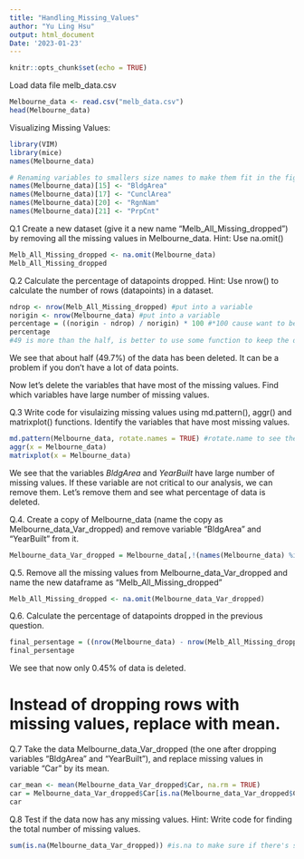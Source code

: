```yaml
---
title: "Handling_Missing_Values"
author: "Yu Ling Hsu"
output: html_document
Date: '2023-01-23'
---
```


```r
knitr::opts_chunk$set(echo = TRUE)
```

Load data file melb_data.csv
```r
Melbourne_data <- read.csv("melb_data.csv") 
head(Melbourne_data)
```

Visualizing Missing Values:
```r
library(VIM)
library(mice)
names(Melbourne_data)

# Renaming variables to smallers size names to make them fit in the figure
names(Melbourne_data)[15] <- "BldgArea" 
names(Melbourne_data)[17] <- "CunclArea"
names(Melbourne_data)[20] <- "RgnNam"
names(Melbourne_data)[21] <- "PrpCnt"
```

Q.1 Create a new dataset (give it a new name "Melb_All_Missing_dropped") by removing all the missing values in Melbourne_data. 
Hint: Use na.omit()
```r
Melb_All_Missing_dropped <- na.omit(Melbourne_data)
Melb_All_Missing_dropped
```


Q.2 Calculate the percentage of datapoints dropped. 
Hint: Use nrow() to calculate the number of rows (datapoints) in a dataset.
```r
ndrop <- nrow(Melb_All_Missing_dropped) #put into a variable
norigin <- nrow(Melbourne_data) #put into a variable
percentage = ((norigin - ndrop) / norigin) * 100 #*100 cause want to become a precentage
percentage
#49 is more than the half, is better to use some function to keep the data
```

We see that about half (49.7%) of the data has been deleted. It can be a problem if you don't have a lot of data points.  

Now let's delete the variables that have most of the missing values. Find which variables have large number of missing values.


Q.3 Write code for visulaizing missing values using md.pattern(), aggr() and matrixplot() functions. 
Identify the variables that have most missing values. 
```r
md.pattern(Melbourne_data, rotate.names = TRUE) #rotate.name to see the name clearly
aggr(x = Melbourne_data)
matrixplot(x = Melbourne_data)
```
We see that the variables *BldgArea* and *YearBuilt* have large number of missing values. If these variable are not critical to our analysis, we can remove them. Let's remove them and see what percentage of data is deleted.

Q.4. Create a copy of Melbourne_data (name the copy as Melbourne_data_Var_dropped) and remove variable "BldgArea" and "YearBuilt" from it. 
```r
Melbourne_data_Var_dropped = Melbourne_data[,!(names(Melbourne_data) %in% c("BldgArea","YearBuilt"))]
```

Q.5. Remove all the missing values from Melbourne_data_Var_dropped and name the new dataframe as "Melb_All_Missing_dropped"
```r
Melb_All_Missing_dropped <- na.omit(Melbourne_data_Var_dropped)
```

Q.6. Calculate the percentage of datapoints dropped in the previous question. 
```r
final_persentage = ((nrow(Melbourne_data) - nrow(Melb_All_Missing_dropped)) / nrow(Melbourne_data)) * 100
final_persentage
```
We see that now only 0.45% of data is deleted.

# Instead of dropping rows with missing values, replace with mean. 
Q.7 Take the data Melbourne_data_Var_dropped (the one after dropping variables "BldgArea" and "YearBuilt"), and replace missing values in variable "Car" by its mean.
```r
car_mean <- mean(Melbourne_data_Var_dropped$Car, na.rm = TRUE)
car = Melbourne_data_Var_dropped$Car[is.na(Melbourne_data_Var_dropped$Car)] <- car_mean #replace NA with mean and put into variable
car
```

Q.8 Test if the data now has any missing values.
Hint: Write code for finding the total number of missing values.
```r
sum(is.na(Melbourne_data_Var_dropped)) #is.na to make sure if there's still missing value
```

